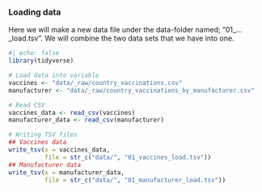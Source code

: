 ### Loading data

Here we will make a new data file under the data-folder named; "01\_...\_load.tsv". We will combine the two data sets that we have into one.

```r
#| echo: false
library(tidyverse)

# Load data into variable
vaccines <- "data/_raw/country_vaccinations.csv"
manufacturer <- "data/_raw/country_vaccinations_by_manufacturer.csv"

# Read CSV 
vaccines_data <- read_csv(vaccines)
manufacturer_data <- read_csv(manufacturer)

# Writing TSV files
## Vaccines data
write_tsv(x = vaccines_data,
          file = str_c("data/", "01_vaccines_load.tsv"))
## Manufacturer data 
write_tsv(x = manufacturer_data,
          file = str_c("data/", "01_manufacturer_load.tsv"))
```

